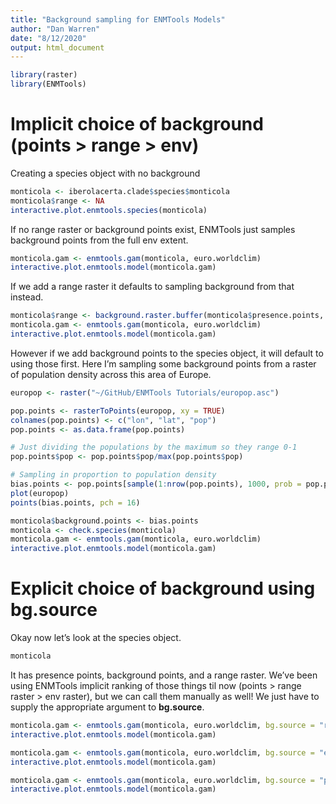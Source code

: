 ```yaml
---
title: "Background sampling for ENMTools Models"
author: "Dan Warren"
date: "8/12/2020"
output: html_document
---
```



```r
library(raster)
library(ENMTools)
```


# Implicit choice of background (points > range > env)

Creating a species object with no background
```r
monticola <- iberolacerta.clade$species$monticola
monticola$range <- NA
interactive.plot.enmtools.species(monticola)
```


If no range raster or background points exist, ENMTools just samples background points from the full env extent.
```r
monticola.gam <- enmtools.gam(monticola, euro.worldclim)
interactive.plot.enmtools.model(monticola.gam)
```


If we add a range raster it defaults to sampling background from that instead.

```r
monticola$range <- background.raster.buffer(monticola$presence.points, 100000, euro.worldclim)
monticola.gam <- enmtools.gam(monticola, euro.worldclim)
interactive.plot.enmtools.model(monticola.gam)
```


However if we add background points to the species object, it will default to using those first.  Here I'm sampling some background points from a raster of population density across this area of Europe.

```r
europop <- raster("~/GitHub/ENMTools Tutorials/europop.asc")

pop.points <- rasterToPoints(europop, xy = TRUE)
colnames(pop.points) <- c("lon", "lat", "pop")
pop.points <- as.data.frame(pop.points)

# Just dividing the populations by the maximum so they range 0-1
pop.points$pop <- pop.points$pop/max(pop.points$pop)

# Sampling in proportion to population density
bias.points <- pop.points[sample(1:nrow(pop.points), 1000, prob = pop.points$pop),]
plot(europop)
points(bias.points, pch = 16)

monticola$background.points <- bias.points
monticola <- check.species(monticola)
monticola.gam <- enmtools.gam(monticola, euro.worldclim)
interactive.plot.enmtools.model(monticola.gam)
```


# Explicit choice of background using bg.source

Okay now let's look at the species object.
```r
monticola
```



It has presence points, background points, and a range raster.  We've been using ENMTools implicit ranking of those things til now (points > range raster > env raster), but we can call them manually as well!  We just have to supply the appropriate argument to **bg.source**.

```r
monticola.gam <- enmtools.gam(monticola, euro.worldclim, bg.source = "range")
interactive.plot.enmtools.model(monticola.gam)

monticola.gam <- enmtools.gam(monticola, euro.worldclim, bg.source = "env")
interactive.plot.enmtools.model(monticola.gam)

monticola.gam <- enmtools.gam(monticola, euro.worldclim, bg.source = "points")
interactive.plot.enmtools.model(monticola.gam)
```


